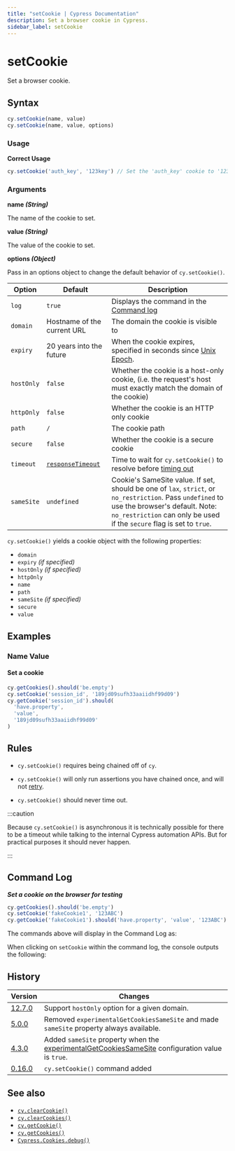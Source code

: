 ```yaml
---
title: "setCookie | Cypress Documentation"
description: Set a browser cookie in Cypress.
sidebar_label: setCookie
---
```


<ProductHeading product="app" />

# setCookie

Set a browser cookie.

## Syntax

```javascript
cy.setCookie(name, value)
cy.setCookie(name, value, options)
```

### Usage

<Icon name="check-circle" color="green" /> **Correct Usage**

```javascript
cy.setCookie('auth_key', '123key') // Set the 'auth_key' cookie to '123key'
```

### Arguments

<Icon name="angle-right" /> **name _(String)_**

The name of the cookie to set.

<Icon name="angle-right" /> **value _(String)_**

The value of the cookie to set.

<Icon name="angle-right" /> **options _(Object)_**

Pass in an options object to change the default behavior of `cy.setCookie()`.

| Option     | Default                                                     | Description                                                                                                                                                                                                           |
| ---------- | ----------------------------------------------------------- | --------------------------------------------------------------------------------------------------------------------------------------------------------------------------------------------------------------------- |
| `log`      | `true`                                                      | Displays the command in the [Command log](/app/core-concepts/open-mode#Command-Log)                                                                                                                                   |
| `domain`   | Hostname of the current URL                                 | The domain the cookie is visible to                                                                                                                                                                                   |
| `expiry`   | 20 years into the future                                    | When the cookie expires, specified in seconds since [Unix Epoch](https://en.wikipedia.org/wiki/Unix_time).                                                                                                            |
| `hostOnly` | `false`                                                     | Whether the cookie is a host-only cookie, (i.e. the request's host must exactly match the domain of the cookie)                                                                                                       |
| `httpOnly` | `false`                                                     | Whether the cookie is an HTTP only cookie                                                                                                                                                                             |
| `path`     | `/`                                                         | The cookie path                                                                                                                                                                                                       |
| `secure`   | `false`                                                     | Whether the cookie is a secure cookie                                                                                                                                                                                 |
| `timeout`  | [`responseTimeout`](/app/references/configuration#Timeouts) | Time to wait for `cy.setCookie()` to resolve before [timing out](#Timeouts)                                                                                                                                           |
| `sameSite` | `undefined`                                                 | Cookie's SameSite value. If set, should be one of `lax`, `strict`, or `no_restriction`. Pass `undefined` to use the browser's default. Note: `no_restriction` can only be used if the `secure` flag is set to `true`. |

<HeaderYields />

`cy.setCookie()` yields a cookie object with the following properties:

- `domain`
- `expiry` _(if specified)_
- `hostOnly` _(if specified)_
- `httpOnly`
- `name`
- `path`
- `sameSite` _(if specified)_
- `secure`
- `value`

## Examples

### Name Value

#### Set a cookie

```javascript
cy.getCookies().should('be.empty')
cy.setCookie('session_id', '189jd09sufh33aaiidhf99d09')
cy.getCookie('session_id').should(
  'have.property',
  'value',
  '189jd09sufh33aaiidhf99d09'
)
```

## Rules

<HeaderRequirements />

- `cy.setCookie()` requires being chained off of `cy`.

<HeaderAssertions />

- `cy.setCookie()` will only run assertions you have chained once, and will not
  [retry](/app/core-concepts/retry-ability).

<HeaderTimeouts />

- `cy.setCookie()` should never time out.

:::caution

Because `cy.setCookie()` is asynchronous it is technically possible for there to
be a timeout while talking to the internal Cypress automation APIs. But for
practical purposes it should never happen.

:::

## Command Log

**_Set a cookie on the browser for testing_**

```javascript
cy.getCookies().should('be.empty')
cy.setCookie('fakeCookie1', '123ABC')
cy.getCookie('fakeCookie1').should('have.property', 'value', '123ABC')
```

The commands above will display in the Command Log as:

<DocsImage
  src="/img/api/setcookie/set-cookie-on-browser-for-testing.png"
  alt="Command Log setcookie"
/>

When clicking on `setCookie` within the command log, the console outputs the
following:

<DocsImage
  src="/img/api/setcookie/see-cookie-properties-expiry-domain-and-others-in-test.png"
  alt="Console Log setcookie"
/>

## History

| Version                                    | Changes                                                                                                                                       |
| ------------------------------------------ | --------------------------------------------------------------------------------------------------------------------------------------------- |
| [12.7.0](/app/references/changelog#12-7-0) | Support `hostOnly` option for a given domain.                                                                                                 |
| [5.0.0](/app/references/changelog#5-0-0)   | Removed `experimentalGetCookiesSameSite` and made `sameSite` property always available.                                                       |
| [4.3.0](/app/references/changelog#4-3-0)   | Added `sameSite` property when the [experimentalGetCookiesSameSite](/app/references/configuration#Experiments) configuration value is `true`. |
| [0.16.0](/app/references/changelog#0-16-0) | `cy.setCookie()` command added                                                                                                                |

## See also

- [`cy.clearCookie()`](/api/commands/clearcookie)
- [`cy.clearCookies()`](/api/commands/clearcookies)
- [`cy.getCookie()`](/api/commands/getcookie)
- [`cy.getCookies()`](/api/commands/getcookies)
- [`Cypress.Cookies.debug()`](/api/cypress-api/cookies)
